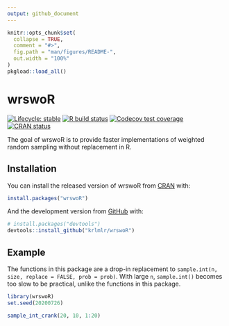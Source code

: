 ```yaml
---
output: github_document
---
```


<!-- README.md is generated from README.Rmd. Please edit that file -->

```r
knitr::opts_chunk$set(
  collapse = TRUE,
  comment = "#>",
  fig.path = "man/figures/README-",
  out.width = "100%"
)
pkgload::load_all()
```

# wrswoR

<!-- badges: start -->
[![Lifecycle: stable](https://img.shields.io/badge/lifecycle-stable-brightgreen.svg)](https://www.tidyverse.org/lifecycle/#stable)
[![R build status](https://github.com/krlmlr/wrswoR/workflows/rcc/badge.svg)](https://github.com/krlmlr/wrswoR/actions)
[![Codecov test coverage](https://codecov.io/gh/krlmlr/wrswoR/branch/main/graph/badge.svg)](https://codecov.io/gh/krlmlr/wrswoR?branch=main)
[![CRAN status](https://www.r-pkg.org/badges/version/wrswoR)](https://CRAN.R-project.org/package=wrswoR)
<!-- badges: end -->

The goal of wrswoR is to provide faster implementations of weighted random sampling without replacement in R.

## Installation

You can install the released version of wrswoR from [CRAN](https://CRAN.R-project.org) with:

``` r
install.packages("wrswoR")
```

And the development version from [GitHub](https://github.com/) with:

``` r
# install.packages("devtools")
devtools::install_github("krlmlr/wrswoR")
```
## Example

The functions in this package are a drop-in replacement to `sample.int(n, size, replace = FALSE, prob = prob)`.
With large `n`, `sample.int()` becomes too slow to be practical, unlike the functions in this package.

```r
library(wrswoR)
set.seed(20200726)

sample_int_crank(20, 10, 1:20)
```
